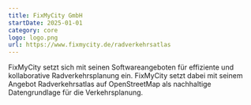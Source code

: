 ```yaml
---
title: FixMyCity GmbH
startDate: 2025-01-01
category: core
logo: logo.png
url: https://www.fixmycity.de/radverkehrsatlas
---
```

FixMyCity setzt sich mit seinen Softwareangeboten für effiziente und kollaborative Radverkehrsplanung ein. FixMyCity setzt dabei mit seinem Angebot Radverkehrsatlas auf OpenStreetMap als nachhaltige Datengrundlage für die Verkehrsplanung.
